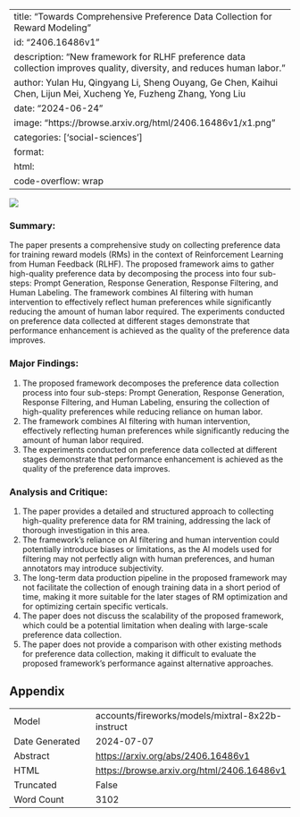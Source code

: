 
---
title: "Towards Comprehensive Preference Data Collection for Reward Modeling"
id: "2406.16486v1"
description: "New framework for RLHF preference data collection improves quality, diversity, and reduces human labor."
author: Yulan Hu, Qingyang Li, Sheng Ouyang, Ge Chen, Kaihui Chen, Lijun Mei, Xucheng Ye, Fuzheng Zhang, Yong Liu
date: "2024-06-24"
image: "https://browse.arxiv.org/html/2406.16486v1/x1.png"
categories: ['social-sciences']
format:
  html:
    code-overflow: wrap
---

![](https://browse.arxiv.org/html/2406.16486v1/x1.png)

### Summary:

The paper presents a comprehensive study on collecting preference data for training reward models (RMs) in the context of Reinforcement Learning from Human Feedback (RLHF). The proposed framework aims to gather high-quality preference data by decomposing the process into four sub-steps: Prompt Generation, Response Generation, Response Filtering, and Human Labeling. The framework combines AI filtering with human intervention to effectively reflect human preferences while significantly reducing the amount of human labor required. The experiments conducted on preference data collected at different stages demonstrate that performance enhancement is achieved as the quality of the preference data improves.

### Major Findings:

1. The proposed framework decomposes the preference data collection process into four sub-steps: Prompt Generation, Response Generation, Response Filtering, and Human Labeling, ensuring the collection of high-quality preferences while reducing reliance on human labor.
2. The framework combines AI filtering with human intervention, effectively reflecting human preferences while significantly reducing the amount of human labor required.
3. The experiments conducted on preference data collected at different stages demonstrate that performance enhancement is achieved as the quality of the preference data improves.

### Analysis and Critique:

1. The paper provides a detailed and structured approach to collecting high-quality preference data for RM training, addressing the lack of thorough investigation in this area.
2. The framework's reliance on AI filtering and human intervention could potentially introduce biases or limitations, as the AI models used for filtering may not perfectly align with human preferences, and human annotators may introduce subjectivity.
3. The long-term data production pipeline in the proposed framework may not facilitate the collection of enough training data in a short period of time, making it more suitable for the later stages of RM optimization and for optimizing certain specific verticals.
4. The paper does not discuss the scalability of the proposed framework, which could be a potential limitation when dealing with large-scale preference data collection.
5. The paper does not provide a comparison with other existing methods for preference data collection, making it difficult to evaluate the proposed framework's performance against alternative approaches.

## Appendix

|          |          |
|----------|----------|
| Model     | accounts/fireworks/models/mixtral-8x22b-instruct       |
| Date Generated     | 2024-07-07       |
| Abstract | [https://arxiv.org/abs/2406.16486v1](https://arxiv.org/abs/2406.16486v1)        |
| HTML     | [https://browse.arxiv.org/html/2406.16486v1](https://browse.arxiv.org/html/2406.16486v1)       |
| Truncated       | False       |
| Word Count       | 3102       |